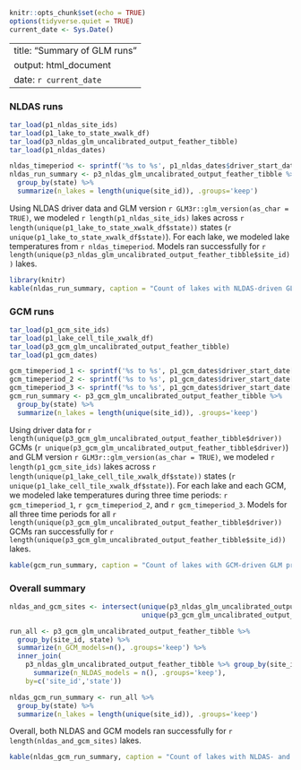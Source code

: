 
```r
knitr::opts_chunk$set(echo = TRUE)
options(tidyverse.quiet = TRUE)
current_date <- Sys.Date()
```
---
title: "Summary of GLM runs"
output: html_document
date: `r current_date`
---

### NLDAS runs
``` r
tar_load(p1_nldas_site_ids)
tar_load(p1_lake_to_state_xwalk_df)
tar_load(p3_nldas_glm_uncalibrated_output_feather_tibble)
tar_load(p1_nldas_dates)

nldas_timeperiod <- sprintf('%s to %s', p1_nldas_dates$driver_start_date, p1_nldas_dates$driver_end_date)
nldas_run_summary <- p3_nldas_glm_uncalibrated_output_feather_tibble %>%
  group_by(state) %>%
  summarize(n_lakes = length(unique(site_id)), .groups='keep')
```

Using NLDAS driver data and GLM version `r GLM3r::glm_version(as_char = TRUE)`, we modeled `r length(p1_nldas_site_ids)` lakes across `r length(unique(p1_lake_to_state_xwalk_df$state))` states (`r unique(p1_lake_to_state_xwalk_df$state)`). For each lake, we modeled lake temperatures from `r nldas_timeperiod`. Models ran successfully for `r length(unique(p3_nldas_glm_uncalibrated_output_feather_tibble$site_id))` lakes.

``` r
library(knitr)
kable(nldas_run_summary, caption = "Count of lakes with NLDAS-driven GLM predictions, by state")
```

### GCM runs

```r
tar_load(p1_gcm_site_ids)
tar_load(p1_lake_cell_tile_xwalk_df)
tar_load(p3_gcm_glm_uncalibrated_output_feather_tibble)
tar_load(p1_gcm_dates)

gcm_timeperiod_1 <- sprintf('%s to %s', p1_gcm_dates$driver_start_date[1], p1_gcm_dates$driver_end_date[1])
gcm_timeperiod_2 <- sprintf('%s to %s', p1_gcm_dates$driver_start_date[2], p1_gcm_dates$driver_end_date[2])
gcm_timeperiod_3 <- sprintf('%s to %s', p1_gcm_dates$driver_start_date[3], p1_gcm_dates$driver_end_date[3])
gcm_run_summary <- p3_gcm_glm_uncalibrated_output_feather_tibble %>%
  group_by(state) %>%
  summarize(n_lakes = length(unique(site_id)), .groups='keep')
```

Using driver data for `r length(unique(p3_gcm_glm_uncalibrated_output_feather_tibble$driver))` GCMs (`r unique(p3_gcm_glm_uncalibrated_output_feather_tibble$driver)`) and GLM version `r GLM3r::glm_version(as_char = TRUE)`, we modeled `r length(p1_gcm_site_ids)` lakes across `r length(unique(p1_lake_cell_tile_xwalk_df$state))` states (`r unique(p1_lake_cell_tile_xwalk_df$state)`). For each lake and each GCM, we modeled lake temperatures during three time periods: `r gcm_timeperiod_1`, `r gcm_timeperiod_2`, and `r gcm_timeperiod_3`. Models for all three time periods for all `r length(unique(p3_gcm_glm_uncalibrated_output_feather_tibble$driver))` GCMs ran successfully for `r length(unique(p3_gcm_glm_uncalibrated_output_feather_tibble$site_id))` lakes.

``` r
kable(gcm_run_summary, caption = "Count of lakes with GCM-driven GLM predictions, by state")
```

### Overall summary
``` r
nldas_and_gcm_sites <- intersect(unique(p3_nldas_glm_uncalibrated_output_feather_tibble$site_id),
                                 unique(p3_gcm_glm_uncalibrated_output_feather_tibble$site_id))

run_all <- p3_gcm_glm_uncalibrated_output_feather_tibble %>%
  group_by(site_id, state) %>%
  summarize(n_GCM_models=n(), .groups='keep') %>%
  inner_join(
    p3_nldas_glm_uncalibrated_output_feather_tibble %>% group_by(site_id, state) %>%
      summarize(n_NLDAS_models = n(), .groups='keep'),
    by=c('site_id','state'))

nldas_gcm_run_summary <- run_all %>%
  group_by(state) %>%
  summarize(n_lakes = length(unique(site_id)), .groups='keep') 
```
Overall, both NLDAS and GCM models ran successfully for `r length(nldas_and_gcm_sites)` lakes.

``` r
kable(nldas_gcm_run_summary, caption = "Count of lakes with NLDAS- and GCM-driven GLM predictions, by state")
```